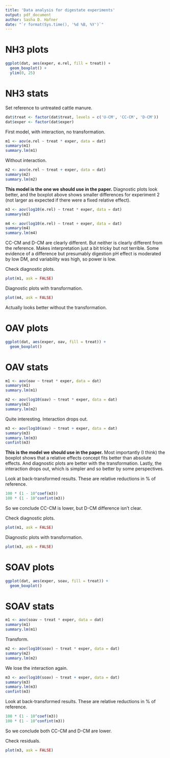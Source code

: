 ```yaml
---
title: 'Data analysis for digestate experiments'
output: pdf_document
author: Sasha D. Hafner
date: "`r format(Sys.time(), '%d %B, %Y')`"
---
```


# NH3 plots

```r
ggplot(dat, aes(exper, e.rel, fill = treat)) +
  geom_boxplot() +
  ylim(0, 25)
```

# NH3 stats

Set reference to untreated cattle manure.

```r
dat$treat <- factor(dat$treat, levels = c('U-CM', 'CC-CM', 'D-CM'))
dat$exper <- factor(dat$exper)
```

First model, with interaction, no transformation.

```r
m1 <- aov(e.rel ~ treat * exper, data = dat)
summary(m1)
summary.lm(m1)
```

Without interaction.

```r
m2 <- aov(e.rel ~ treat + exper, data = dat)
summary(m2)
summary.lm(m2)
```

**This model is the one we should use in the paper.**
Diagnostic plots look better, and the boxplot above shows smaller differences for experiment 2 (not larger as expected if there were a fixed relative effect).

```r
m3 <- aov(log10(e.rel) ~ treat * exper, data = dat)
summary(m3)
```

```r
m4 <- aov(log10(e.rel) ~ treat + exper, data = dat)
summary(m4)
summary.lm(m4)
```

CC-CM and D-CM are clearly different.
But neither is clearly different from the reference.
Makes interpretation just a bit tricky but not terrible.
Some evidence of a difference but presumably digestion pH effect is moderated by low DM, and variability was high, so power is low.

Check diagnostic plots.

```r
plot(m1, ask = FALSE)
```

Diagnostic plots with transformation.

```r
plot(m4, ask = FALSE)
```

Actually looks better without the transformation.

# OAV plots

```r
ggplot(dat, aes(exper, oav, fill = treat)) +
  geom_boxplot() 
```

# OAV stats

```r
m1 <- aov(oav ~ treat * exper, data = dat)
summary(m1)
summary.lm(m1)
```

```r
m2 <- aov(log10(oav) ~ treat * exper, data = dat)
summary(m2)
summary.lm(m2)
```

Quite interesting.
Interaction drops out.

```r
m3 <- aov(log10(oav) ~ treat + exper, data = dat)
summary(m3)
summary.lm(m3)
confint(m3)
```

**This is the model we should use in the paper.**
Most importantly (I think) the boxplot shows that a relative effects concept fits better than absolute effects.
And diagnostic plots are better with the transformation.
Lastly, the interaction drops out, which is simpler and so better by some perspectives.

Look at back-transformed results.
These are relative reductions in % of reference.

```r
100 * (1 - 10^coef(m3))
100 * (1 - 10^confint(m3))
```

So we conclude CC-CM is lower, but D-CM difference isn't clear.

Check diagnostic plots.

```r
plot(m1, ask = FALSE)
```

Diagnostic plots with transformation.

```r
plot(m3, ask = FALSE)
```

# SOAV plots

```r
ggplot(dat, aes(exper, soav, fill = treat)) +
  geom_boxplot() 
```

# SOAV stats

```r
m1 <- aov(soav ~ treat * exper, data = dat)
summary(m1)
summary.lm(m1)
```

Transform.

```r
m2 <- aov(log10(soav) ~ treat * exper, data = dat)
summary(m2)
summary.lm(m2)
```

We lose the interaction again.


```r
m3 <- aov(log10(soav) ~ treat + exper, data = dat)
summary(m3)
summary.lm(m3)
confint(m3)
```

Look at back-transformed results.
These are relative reductions in % of reference.

```r
100 * (1 - 10^coef(m3))
100 * (1 - 10^confint(m3))
```

So we conclude both CC-CM and D-CM are lower.

Check residuals.

```r
plot(m3, ask = FALSE)
```





